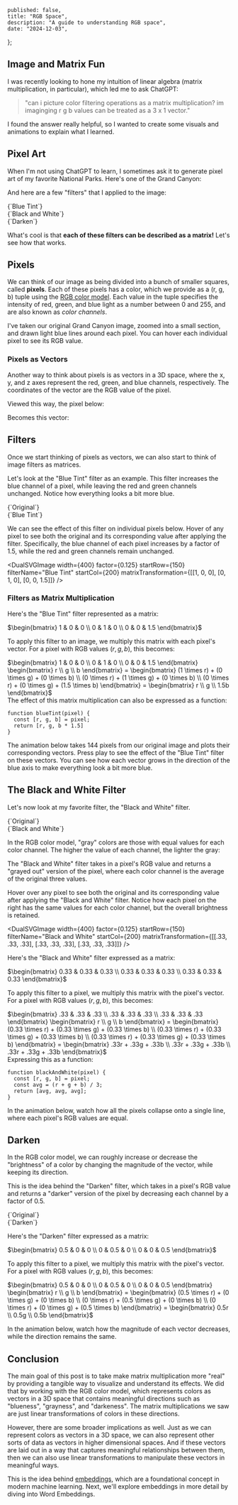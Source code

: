 
    published: false,
    title: "RGB Space",
    description: "A guide to understanding RGB space",
    date: "2024-12-03",
};
















## Image and Matrix Fun

I was recently looking to hone my intuition of linear algebra (matrix multiplication, in particular), which led me to ask ChatGPT:

> "can i picture color filtering operations as a matrix multiplication? im imaginging r g b values can be treated as a 3 x 1 vector."

I found the answer really helpful, so I wanted to create some visuals and animations to explain what I learned.

## Pixel Art

When I'm not using ChatGPT to learn, I sometimes ask it to generate pixel art of my favorite National Parks. Here's one of the Grand Canyon:

<div className="mx-auto my-8 w-96">
  <CustomImage src="/images/grand-canyon.png" className="rounded-sm my-12" width={1024} height={1024}/>
</div>

And here are a few "filters" that I applied to the image:

<div className="flex gap-4 w-full h-auto md:px-8 px-4 my-12">
  
  <div className="flex-1 flex flex-col items-center">
    <CustomImage src="/images/blue.png" className="rounded-sm" width={928} height={928}/>
    <figcaption className="text-center text-sm text-gray-500 mt-2">
      {`Blue Tint`}
    </figcaption>
  </div>
  <div className="flex-1 flex flex-col items-center ">
    <CustomImage src="/images/black_and_white.png" className="rounded-sm" width={928} height={928}/>
    <figcaption className="text-center text-sm text-gray-500 mt-2">
      {`Black and White`}
    </figcaption>
  </div>
  <div className="flex-1 flex flex-col items-center">
    <CustomImage src="/images/darken.png" className="rounded-sm" width={928} height={928}/>
    <figcaption className="text-center text-sm text-gray-500 mt-2">
      {`Darken`}
    </figcaption>
  </div> 
</div>

What's cool is that **each of these filters can be described as a matrix!** Let's see how that works.

## Pixels

We can think of our image as being divided into a bunch of smaller squares, called **pixels**. Each of these pixels has a color, which we provide as a (r, g, b) tuple using the [RGB color model](https://en.wikipedia.org/wiki/RGB_color_model). Each value in the tuple specifies the intensity of red, green, and blue light as a number between 0 and 255, and are also known as *color channels*.

I've taken our original Grand Canyon image, zoomed into a small section, and drawn light blue lines around each pixel. You can hover each individual pixel to see its RGB value.

<div className="mx-auto mb-8 mt-4 relative flex flex-col items-center">
   <div className="absolute left-0 top-1/2 transform -translate-y-1/2 mb-4">
    <CustomImage src="/images/zoom.png" width={420} height={420} className="w-24" />
  </div>

  <div className="flex justify-center">
    <SVGImage width={420} startRow={150} startCol={200} factor={0.125} />
  </div>
</div>


### Pixels as Vectors

Another way to think about pixels is as vectors in a 3D space, where the x, y, and z axes represent the red, green, and blue channels, respectively. The coordinates of the vector are the RGB value of the pixel.

Viewed this way, the pixel below:

<CustomImage src="/images/pixel.png" width={600} height={600} className="mx-auto my-12 w-[450px]" />

Becomes this vector:


<CustomImage src="/images/point.png" width={1600} height={1000} className="mx-auto my-12 w-3/4" />

## Filters

Once we start thinking of pixels as vectors, we can also start to think of image filters as matrices.

Let's look at the "Blue Tint" filter as an example. This filter increases the blue channel of a pixel, while leaving the red and green channels unchanged. Notice how everything looks a bit more blue.

<div className="flex gap-8 w-4/5 mx-auto h-auto md:px-8 px-4 my-12">
  <div className="flex-1 flex flex-col items-center">
    <CustomImage src="/images/grand-canyon.png" className="rounded-sm" width={928} height={928}/>
    <figcaption className="text-center text-sm text-gray-500 mt-2">
      {`Original`}
    </figcaption>
  </div>
  <div className="flex-1 flex flex-col items-center">
    <CustomImage src="/images/blue.png" className="rounded-sm" width={928} height={928}/>
    <figcaption className="text-center text-sm text-gray-500 mt-2">
      {`Blue Tint`}
    </figcaption>
  </div>
</div>

We can see the effect of this filter on individual pixels below. Hover of any pixel to see both the original and its corresponding value after applying the filter. Specifically, the blue channel of each pixel increases by a factor of 1.5, while the red and green channels remain unchanged.

<DualSVGImage
  width={400}
  factor={0.125}
  startRow={150}
  filterName="Blue Tint"
  startCol={200}
  matrixTransformation={[[1, 0, 0], [0, 1, 0], [0, 0, 1.5]]}
/>

### Filters as Matrix Multiplication

Here's the "Blue Tint" filter represented as a matrix:

<div className="my-8">
$\begin{bmatrix} 
1 & 0 & 0 \\
0 & 1 & 0 \\
0 & 0 & 1.5
\end{bmatrix}$
</div>

To apply this filter to an image, we multiply this matrix with each pixel's vector. For a pixel with RGB values $(r, g, b)$, this becomes:

<div className="my-12">
$\begin{bmatrix} 
1 & 0 & 0 \\
0 & 1 & 0 \\
0 & 0 & 1.5
\end{bmatrix}
\begin{bmatrix} 
r \\
g \\
b
\end{bmatrix} = 
\begin{bmatrix} 
(1 \times r) + (0 \times g) + (0 \times b) \\
(0 \times r) + (1 \times g) + (0 \times b) \\
(0 \times r) + (0 \times g) + (1.5 \times b)
\end{bmatrix} =
\begin{bmatrix} 
r \\
g \\
1.5b
\end{bmatrix}$
</div>
The effect of this matrix multiplication can also be expressed as a function:

```
function blueTint(pixel) {
  const [r, g, b] = pixel;
  return [r, g, b * 1.5]
}
```

The animation below takes 144 pixels from our original image and plots their corresponding vectors. Press play to see the effect of the "Blue Tint" filter on these vectors. You can see how each vector grows in the direction of the blue axis to make everything look a bit more blue.

<div className="my-8">
  <AnimatedRGBSpace startPoints={imagePoints} endPoints={endPoints} rotationAngle={(45 + 90) / 2} width={750} height={500} />
</div>

## The Black and White Filter

Let's now look at my favorite filter, the "Black and White" filter.

<div className="flex gap-8 w-4/5 mx-auto h-auto md:px-8 px-4 my-12">
  <div className="flex-1 flex flex-col items-center">
    <CustomImage src="/images/grand-canyon.png" className="rounded-sm" width={928} height={928}/>
    <figcaption className="text-center text-sm text-gray-500 mt-2">
      {`Original`}
    </figcaption>
  </div>
  <div className="flex-1 flex flex-col items-center">
    <CustomImage src="/images/black_and_white.png" className="rounded-sm" width={928} height={928}/>
    <figcaption className="text-center text-sm text-gray-500 mt-2">
      {`Black and White`}
    </figcaption>
  </div>
</div>

In the RGB color model, "gray" colors are those with equal values for each color channel. The higher the value of each channel, the lighter the gray:

<div className="flex gap-8 justify-center my-8 bg-slate-100 py-4 rounded-sm">
 <ColorSwatch rgb={grays[0]} />
 <ColorSwatch rgb={grays[1]} />
 <ColorSwatch rgb={grays[2]} />
 <ColorSwatch rgb={grays[3]} />
 <ColorSwatch rgb={grays[4]} />
 <ColorSwatch rgb={grays[5]} />
</div>

The "Black and White" filter takes in a pixel's RGB value and returns a "grayed out" version of the pixel, where each color channel is the average of the original three values.

Hover over any pixel to see both the original and its corresponding value after applying the "Black and White" filter. Notice how each pixel on the right has the same values for each color channel, but the overall brightness is retained.

<DualSVGImage
  width={400}
  factor={0.125}
  startRow={150}
  filterName="Black and White"
  startCol={200}
  matrixTransformation={[[.33, .33, .33], [.33, .33, .33], [.33, .33, .33]]}
/>


Here's the "Black and White" filter expressed as a matrix:

<div className="my-12">
$\begin{bmatrix} 
0.33 & 0.33 & 0.33 \\
0.33 & 0.33 & 0.33 \\
0.33 & 0.33 & 0.33
\end{bmatrix}$
</div>

To apply this filter to a pixel, we multiply this matrix with the pixel's vector. For a pixel with RGB values $(r, g, b)$, this becomes:

<div className="my-12">
$\begin{bmatrix} 
.33 & .33 & .33 \\
.33 & .33 & .33 \\
.33 & .33 & .33
\end{bmatrix}
\begin{bmatrix} 
r \\
g \\
b
\end{bmatrix} = 
\begin{bmatrix} 
(0.33 \times r) + (0.33 \times g) + (0.33 \times b) \\
(0.33 \times r) + (0.33 \times g) + (0.33 \times b) \\
(0.33 \times r) + (0.33 \times g) + (0.33 \times b)
\end{bmatrix} =
\begin{bmatrix} 
.33r + .33g + .33b \\
.33r + .33g + .33b \\
.33r + .33g + .33b
\end{bmatrix}$
</div>
Expressing this as a function:

```
function blackAndWhite(pixel) {
  const [r, g, b] = pixel;
  const avg = (r + g + b) / 3;
  return [avg, avg, avg];
}
```

In the animation below, watch how all the pixels collapse onto a single line, where each pixel's RGB values are equal.

<div className="my-8">
  <AnimatedRGBSpace startPoints={imagePoints} endPoints={endPointsBlackAndWhite} rotationAngle={(45 + 90) / 2} width={750} height={500} />
</div>

## Darken

In the RGB color model, we can roughly increase or decrease the "brightness" of a color by changing the magnitude of the vector, while keeping its direction.

This is the idea behind the "Darken" filter, which takes in a pixel's RGB value and returns a "darker" version of the pixel by decreasing each channel by a factor of 0.5.

<div className="flex gap-8 w-4/5 mx-auto h-auto md:px-8 px-4 my-12">
  <div className="flex-1 flex flex-col items-center">
    <CustomImage src="/images/grand-canyon.png" className="rounded-sm" width={928} height={928}/>
    <figcaption className="text-center text-sm text-gray-500 mt-2">
      {`Original`}
    </figcaption>
  </div>
  <div className="flex-1 flex flex-col items-center">
    <CustomImage src="/images/darken.png" className="rounded-sm" width={928} height={928}/>
    <figcaption className="text-center text-sm text-gray-500 mt-2">
      {`Darken`}
    </figcaption>
  </div>
</div>

Here's the "Darken" filter expressed as a matrix:

<div className="my-8">
$\begin{bmatrix} 
0.5 & 0 & 0 \\
0 & 0.5 & 0 \\
0 & 0 & 0.5
\end{bmatrix}$
</div>

To apply this filter to a pixel, we multiply this matrix with the pixel's vector. For a pixel with RGB values $(r, g, b)$, this becomes:

<div className="my-12">
$\begin{bmatrix} 
0.5 & 0 & 0 \\
0 & 0.5 & 0 \\
0 & 0 & 0.5
\end{bmatrix}
\begin{bmatrix} 
r \\
g \\
b
\end{bmatrix} = 
\begin{bmatrix} 
(0.5 \times r) + (0 \times g) + (0 \times b) \\
(0 \times r) + (0.5 \times g) + (0 \times b) \\
(0 \times r) + (0 \times g) + (0.5 \times b)
\end{bmatrix} =
\begin{bmatrix} 
0.5r \\
0.5g \\
0.5b
\end{bmatrix}$
</div>

In the animation below, watch how the magnitude of each vector decreases, while the direction remains the same.

<div className="flex gap-8 w-4/5 mx-auto h-auto md:px-8 px-4 my-12">
  <AnimatedRGBSpace startPoints={imagePoints} endPoints={endPointsDarken} rotationAngle={(45 + 90) / 2} width={750} height={500} />
</div>


## Conclusion

The main goal of this post is to take make matrix multiplication more "real" by providing a tangible way to visualize and understand its effects. We did that by working with the RGB color model, which represents colors as vectors in a 3D space that contains meaningful directions such as "blueness", "grayness", and "darkeness". The matrix multiplications we saw are just linear transformations of colors in these directions.

However, there are some broader implications as well. Just as we can represent colors as vectors in a 3D space, we can also represent other sorts of data as vectors in higher dimensional spaces. And if these vectors are laid out in a way that captures meaningful relationships between them, then we can also use linear transformations to manipulate these vectors in meaningful ways.

This is the idea behind [embeddings](https://en.wikipedia.org/wiki/Embedding), which are a foundational concept in modern machine learning. Next, we'll explore embeddings in more detail by diving into Word Embeddings.










